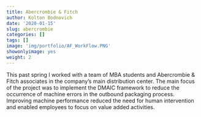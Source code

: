 ```yaml
---
title: Abercrombie & Fitch 
author: Kolton Bodnovich
date: '2020-01-15'
slug: abercrombie
categories: []
tags: []
image: 'img/portfolio/AF_WorkFlow.PNG'
showonlyimage: yes
weight: 2
---
```


This past spring I worked with a team of MBA students and Abercrombie & Fitch associates in the company's main distribution center. The main focus of the project was to implement the DMAIC framework to reduce the occurrence of machine errors in the outbound packaging process. Improving machine performance reduced the need for human intervention and enabled employees to focus on value added activities.